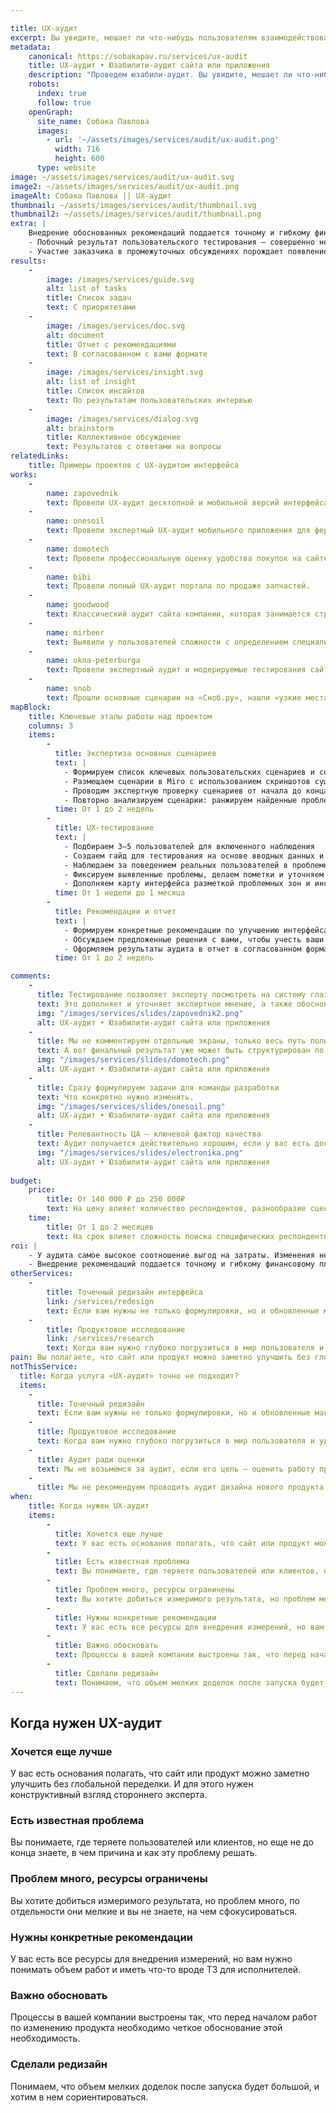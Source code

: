 ```yaml
---

title: UX-аудит
excerpt: Вы увидите, мешает ли что-нибудь пользователям взаимодействовать с вашим продуктом. Получите обоснованные рекомендации и приоритезированный список критичных для бизнеса интерфейсных проблем.
metadata:
    canonical: https://sobakapav.ru/services/ux-audit
    title: UX-аудит • Юзабилити-аудит сайта или приложения
    description: "Проведем юзабили-аудит. Вы увидите, мешает ли что-нибудь пользователям взаимодействовать с вашим продуктом. Получите обоснованные рекомендации и приоритезированный список критичных для бизнеса интерфейсных проблем."
    robots:
      index: true
      follow: true
    openGraph:
      site_name: Собака Павлова
      images:
        - url: '~/assets/images/services/audit/ux-audit.png'
          width: 716
          height: 600
      type: website
image: ~/assets/images/services/audit/ux-audit.svg
image2: ~/assets/images/services/audit/ux-audit.png
imageAlt: Собака Павлова || UX-аудит
thumbnail: ~/assets/images/services/audit/thumbnail.svg
thumbnail2: ~/assets/images/services/audit/thumbnail.png
extra: |
    Внедрение обоснованных рекомендаций поддается точному и гибкому финансовому планированию
    - Побочный результат пользовательского тестирования — совершенно непредсказуемые инсайты, выходящие за рамки чистого интерфейса.
    - Участие заказчика в промежуточных обсуждениях порождает появление идей, что требует изменения, помимо самого интерфейса.
results:
    -
        image: /images/services/guide.svg
        alt: list of tasks
        title: Список задач
        text: С приоритетами
    -
        image: /images/services/doc.svg
        alt: document
        title: Отчет с рекомендациями
        text: В согласованном с вами формате
    -
        image: /images/services/insight.svg
        alt: list of insight
        title: Список инсайтов
        text: По результатам пользовательских интервью  
    -   
        image: /images/services/dialog.svg
        alt: brainstorm
        title: Коллективное обсуждение
        text: Результатов с ответами на вопросы                                                    
relatedLinks:
    title: Примеры проектов с UX-аудитом интерфейса
works:
    -
        name: zapovednik
        text: Провели UX-аудит десктопной и мобильной версий интерфейса по согласованным пользовательским сценариям.
    -
        name: onesoil
        text: Провели экспертный UX-аудит мобильного приложения для фермеров и составили список проблем и рекомендаций.
    -
        name: domotech
        text: Провели профессиональную оценку удобства покупок на сайте.
    -
        name: bibi
        text: Провели полный UX-аудит портала по продаже запчастей.
    -
        name: goodwood
        text: Классический аудит сайта компании, которая занимается строительством частных домов под ключ.
    -
        name: mirbeer
        text: Выявили у пользователей сложности с определением специализации магазина.
    -
        name: okna-peterburga
        text: Провели экспертный аудит и модерируемые тестирования сайта компании.
    -
        name: snob
        text: Прошли основные сценарии на «Сноб.ру», нашли «узкие места» и показали, как их можно исправить.
mapBlock:
    title: Ключевые этапы работы над проектом
    columns: 3
    items:
        -
          title: Экспертиза основных сценариев
          text: |
            - Формируем список ключевых пользовательских сценариев и согласуем его с вами
            - Размещаем сценарии в Miro с использованием скриншотов существующего интерфейса
            - Проводим экспертную проверку сценариев от начала до конца, фиксируя выявленные проблемы
            - Повторно анализируем сценарии: ранжируем найденные проблемы по степени критичности и выделяем участки, требующие дополнительного тестирования на пользователях
          time: От 1 до 2 недель
        -
          title: UX-тестирование
          text: |
            - Подбираем 3–5 пользователей для включенного наблюдения
            - Создаем гайд для тестирования на основе вводных данных и нашей экспертизы
            - Наблюдаем за поведением реальных пользователей в проблемных местах интерфейса
            - Фиксируем выявленные проблемы, делаем пометки и уточняем спорные моменты
            - Дополняем карту интерфейса разметкой проблемных зон и инсайтов, обнаруженных в ходе тестирования
          time: От 1 недели до 1 месяца
        -
          title: Рекомендации и отчет
          text: |
            - Формируем конкретные рекомендации по улучшению интерфейса
            - Обсуждаем предложенные решения с вами, чтобы учесть ваши приоритеты и ограничения
            - Оформляем результаты аудита в отчет в согласованном формате
          time: От 1 до 2 недель

comments: 
    -
      title: Тестирование позволяет эксперту посмотреть на систему глазами пользователя
      text: Это дополняет и уточняет экспертное мнение, а также обосновывает, почему та или иная проблема критична.
      img: "/images/services/slides/zapovednik2.png"
      alt: UX-аудит • Юзабилити-аудит сайта или приложения
    -
      title: Мы не комментируем отдельные экраны, только весь путь пользователя по сценарию
      text: А вот финальный результат уже может быть структурирован по страницам для упрощения работы с замечаниями.
      img: "/images/services/slides/domotech.png"
      alt: UX-аудит • Юзабилити-аудит сайта или приложения
    -
      title: Сразу формулируем задачи для команды разработки
      text: Что конкретно нужно изменить.
      img: "/images/services/slides/onesoil.png"
      alt: UX-аудит • Юзабилити-аудит сайта или приложения
    -
      title: Релевантность ЦА — ключевой фактор качества
      text: Аудит получается действительно хорошим, если у вас есть доступ к вашей целевой аудитории.
      img: "/images/services/slides/electronika.png"
      alt: UX-аудит • Юзабилити-аудит сайта или приложения
    
budget:
    price:
        title: От 140 000 ₽ до 250 000₽
        text: На цену влияет количество респондентов, разнообразие сценариев и интерфейсов (сайт, мобильная версия). Если решение вашей задачи выходит за рамки этого бюджета, то речь уже не про аудит, а про исследование.
    time:
        title: От 1 до 2 месяцев
        text: На срок влияет сложность поиска специфических респондентов и скорость согласования рабочих материалов. 
roi: |
    - У аудита самое высокое соотношение выгод на затраты. Изменения небольшие и «дешевые», а результат может быть незначительным (проблема не в интерфейсе), пропорциональным (повышение конверсии) или экспоненциальным (куммулятивный эффект от улучшения пользовательского опыта в целом).
    - Внедрение рекомендаций поддается точному и гибкому финансовому планированию. Это редкий пример дизайн-задачи, которая позволяет продвигаться к большому результату маленькими шагами. Вы сами решаете, в какой степени реализовывать рекомендации, вносить все изменения или только самое важно, исправлять все сразу или постепенно. Эффект будет в любом случае.
otherServices:
    - 
        title: Точечный редизайн интерфейса
        link: /services/redesign
        text: Если вам нужны не только формулировки, но и обновленные макеты, то вам поможет точечный редизайн.
    - 
        title: Продуктовое исследование
        link: /services/research 
        text: Когда вам нужно глубоко погрузиться в мир пользователя и уделить большое внимание реалиям пользовательского поведения, то аудита недостаточно, нужно продуктовое исследование.    
pain: Вы полагаете, что сайт или продукт можно заметно улучшить без глобальной переделки. Есть проблемы, нужны конкретные рекомендации или обоснование изменений.
notThisService:
  title: Когда услуга «UX-аудит» точно не подходит?
  items:
    -
      title: Точечный редизайн
      text: Если вам нужны не только формулировки, но и обновленные макеты, то вам поможет [точечный редизайн](/services/redesign).
    -
      title: Продуктовое исследование
      text: Когда вам нужно глубоко погрузиться в мир пользователя и уделить большое внимание реалиям пользовательского поведения, то аудита недостаточно, нужно [продуктовое исследование](/services/research).
    -
      title: Аудит ради оценки
      text: Мы не возьмемся за аудит, если его цель — оценить работу предыдущего подрядчика, а не улучшить дизайн. Мы фокусируемся не на том, что плохо, а на том, как лучше.
    -
      title: Мы не рекомендуем проводить аудит дизайна нового продукта, который еще не работает и находится в стадии запуска. 
when:
    title: Когда нужен UX-аудит
    items:
        -
          title: Хочется еще лучше
          text: У вас есть основания полагать, что сайт или продукт можно заметно улучшить без глобальной переделки. И для этого нужен конструктивный взгляд стороннего эксперта.
        -
          title: Есть известная проблема
          text: Вы понимаете, где теряете пользователей или клиентов, но еще не до конца знаете, в чем причина и как эту проблему решать. 
        -
          title: Проблем много, ресурсы ограничены
          text: Вы хотите добиться измеримого результата, но проблем много, по отдельности они мелкие и вы не знаете, на чем сфокусироваться. 
        -
          title: Нужны конкретные рекомендации
          text: У вас есть все ресурсы для внедрения измерений, но вам нужно понимать объем работ и иметь что-то вроде ТЗ для исполнителей. 
        -
          title: Важно обосновать
          text: Процессы в вашей компании выстроены так, что перед началом работ по изменению продукта необходимо четкое обоснование этой необходимость.
        -
          title: Сделали редизайн
          text: Понимаем, что объем мелких доделок после запуска будет большой, и хотим в нем сориентироваться.
---
```


## Когда нужен UX-аудит

### Хочется еще лучше

У вас есть основания полагать, что сайт или продукт можно заметно улучшить без глобальной переделки. И для этого нужен конструктивный взгляд стороннего эксперта.

### Есть известная проблема

Вы понимаете, где теряете пользователей или клиентов, но еще не до конца знаете, в чем причина и как эту проблему решать. 

### Проблем много, ресурсы ограничены

Вы хотите добиться измеримого результата, но проблем много, по отдельности они мелкие и вы не знаете, на чем сфокусироваться. 

### Нужны конкретные рекомендации

У вас есть все ресурсы для внедрения измерений, но вам нужно понимать объем работ и иметь что-то вроде ТЗ для исполнителей. 

### Важно обосновать

Процессы в вашей компании выстроены так, что перед началом работ по изменению продукта необходимо четкое обоснование этой необходимость.

### Сделали редизайн

Понимаем, что объем мелких доделок после запуска будет большой, и хотим в нем сориентироваться.

